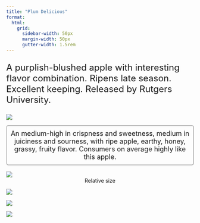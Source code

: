 ```yaml
---
title: "Plum Delicious"
format:
  html: 
    grid:
      sidebar-width: 50px
      margin-width: 50px
      gutter-width: 1.5rem
---
```


:::{style="font-size: x-large;"}
A purplish-blushed apple with interesting flavor combination.  Ripens late season. Excellent keeping. Released by Rutgers University.
:::

::: grid
::: g-col-4

![](img/transparentapples/plumdelicious-crop.png)

:::{style="font-size: large; border: 2px ridge Gainsboro; padding: 10px; border-radius: 5px;"}
<center>An medium-high in crispness and sweetness, medium in juiciness and sourness, with ripe apple, earthy, honey, grassy, fruity flavor. Consumers on average highly like this apple.</center>
:::

<br>
![](img/PLUMDELICIOUS-crop.jpg)
<center>Relative size</center>

:::

::: g-col-6

![](img/websitefigs/Apple_Plum Delicious.svg)



![](img/flavfigs/flavor_plot_Plum Delicious.svg)
<br>

![](img/likingfigs/Liking_Plum Delicious.svg)
:::
:::
  